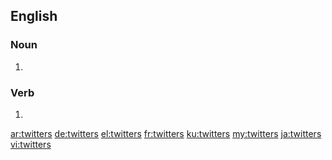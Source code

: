 ==English==

===Noun===
{{head|en|plural}}

# {{plural of|twitter|lang=en}}

===Verb===
{{head|en}}

# {{en-third-person singular of|twitter}}

[[ar:twitters]]
[[de:twitters]]
[[el:twitters]]
[[fr:twitters]]
[[ku:twitters]]
[[my:twitters]]
[[ja:twitters]]
[[vi:twitters]]